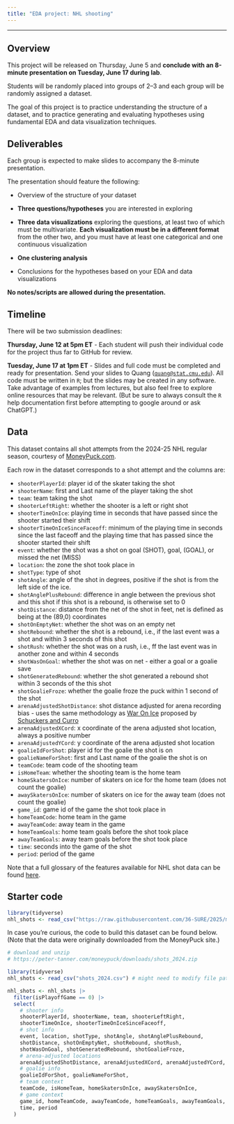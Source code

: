 ```yaml
---
title: "EDA project: NHL shooting"
---
```


---

## Overview

This project will be released on Thursday, June 5 and **conclude with an 8-minute presentation on Tuesday, June 17 during lab**.

Students will be randomly placed into groups of 2--3 and each group will be randomly assigned a dataset.

The goal of this project is to practice understanding the structure of a dataset, and to practice generating and evaluating hypotheses using fundamental EDA and data visualization techniques.

## Deliverables

Each group is expected to make slides to accompany the 8-minute presentation.

The presentation should feature the following:

-   Overview of the structure of your dataset

-   **Three questions/hypotheses** you are interested in exploring

-   **Three data visualizations** exploring the questions, at least two of which must be multivariate. **Each visualization must be in a different format** from the other two, and you must have at least one categorical and one continuous visualization

-   **One clustering analysis**

-   Conclusions for the hypotheses based on your EDA and data visualizations

**No notes/scripts are allowed during the presentation.**

## Timeline

There will be two submission deadlines:

**Thursday, June 12 at 5pm ET** - Each student will push their individual code for the project thus far to GitHub for review.

**Tuesday, June 17 at 1pm ET** - Slides and full code must be completed and ready for presentation. Send your slides to Quang ([`quang@stat.cmu.edu`](mailto:quang@stat.cmu.edu)). All code must be written in `R`; but the slides may be created in any software. Take advantage of examples from lectures, but also feel free to explore online resources that may be relevant. (But be sure to always consult the `R` help documentation first before attempting to google around or ask ChatGPT.)

## Data

This dataset contains all shot attempts from the 2024-25 NHL regular season, courtesy of [MoneyPuck.com](http://moneypuck.com/data.htm).

Each row in the dataset corresponds to a shot attempt and the columns are:

-   `shooterPlayerId`: player id of the skater taking the shot
-   `shooterName`: first and Last name of the player taking the shot
-   `team`: team taking the shot
-   `shooterLeftRight`: whether the shooter is a left or right shot
-   `shooterTimeOnIce`: playing time in seconds that have passed since the shooter started their shift
-   `shooterTimeOnIceSinceFaceoff`: minimum of the playing time in seconds since the last faceoff and the playing time that has passed since the shooter started their shift
-   `event`: whether the shot was a shot on goal (SHOT), goal, (GOAL), or missed the net (MISS)
-   `location`: the zone the shot took place in
-   `shotType`: type of shot
-   `shotAngle`: angle of the shot in degrees, positive if the shot is from the left side of the ice.
-   `shotAnglePlusRebound`: difference in angle between the previous shot and this shot if this shot is a rebound, is otherwise set to 0
-   `shotDistance`: distance from the net of the shot in feet, net is defined as being at the (89,0) coordinates
-   `shotOnEmptyNet`: whether the shot was on an empty net
-   `shotRebound`: whether the shot is a rebound, i.e., if the last event was a shot and within 3 seconds of this shot
-   `shotRush`: whether the shot was on a rush, i.e., ff the last event was in another zone and within 4 seconds
-   `shotWasOnGoal`: whether the shot was on net - either a goal or a goalie save
-   `shotGeneratedRebound`: whether the shot generated a rebound shot within 3 seconds of the this shot
-   `shotGoalieFroze`: whether the goalie froze the puck within 1 second of the shot
-   `arenaAdjustedShotDistance`: shot distance adjusted for arena recording bias - uses the same methodology as [War On Ice](http://blog.war-on-ice.com/index.html%3Fp=512.html) proposed by [Schuckers and Curro](https://www.statsportsconsulting.com/wp-content/uploads/Schuckers_Curro_MIT_Sloan_THoR.pdf)
-   `arenaAdjustedXCord`: x coordinate of the arena adjusted shot location, always a positive number
-   `arenaAdjustedYCord`: y coordinate of the arena adjusted shot location
-   `goalieIdForShot`: player id for the goalie the shot is on
-   `goalieNameForShot`: first and Last name of the goalie the shot is on
-   `teamCode`: team code of the shooting team
-   `isHomeTeam`: whether the shooting team is the home team
-   `homeSkatersOnIce`: number of skaters on ice for the home team (does not count the goalie)
-   `awaySkatersOnIce`: number of skaters on ice for the away team (does not count the goalie)
-   `game_id`: game id of the game the shot took place in
-   `homeTeamCode`: home team in the game
-   `awayTeamCode`: away team in the game
-   `homeTeamGoals`: home team goals before the shot took place
-   `awayTeamGoals`: away team goals before the shot took place
-   `time`: seconds into the game of the shot
-   `period`: period of the game

Note that a full glossary of the features available for NHL shot data can be found [here](http://peter-tanner.com/moneypuck/downloads/MoneyPuck_Shot_Data_Dictionary.csv).

## Starter code

```r
library(tidyverse)
nhl_shots <- read_csv("https://raw.githubusercontent.com/36-SURE/2025/main/data/nhl_shots.csv")
```

In case you're curious, the code to build this dataset can be found below. (Note that the data were originally downloaded from the MoneyPuck site.)

```r
# download and unzip
# https://peter-tanner.com/moneypuck/downloads/shots_2024.zip

library(tidyverse)
nhl_shots <- read_csv("shots_2024.csv") # might need to modify file path

nhl_shots <- nhl_shots |> 
  filter(isPlayoffGame == 0) |> 
  select(
    # shooter info
    shooterPlayerId, shooterName, team, shooterLeftRight, 
    shooterTimeOnIce, shooterTimeOnIceSinceFaceoff,
    # shot info
    event, location, shotType, shotAngle, shotAnglePlusRebound, 
    shotDistance, shotOnEmptyNet, shotRebound, shotRush, 
    shotWasOnGoal, shotGeneratedRebound, shotGoalieFroze,
    # arena-adjusted locations
    arenaAdjustedShotDistance, arenaAdjustedXCord, arenaAdjustedYCord,
    # goalie info
    goalieIdForShot, goalieNameForShot,
    # team context
    teamCode, isHomeTeam, homeSkatersOnIce, awaySkatersOnIce,
    # game context
    game_id, homeTeamCode, awayTeamCode, homeTeamGoals, awayTeamGoals,
    time, period
  )
```